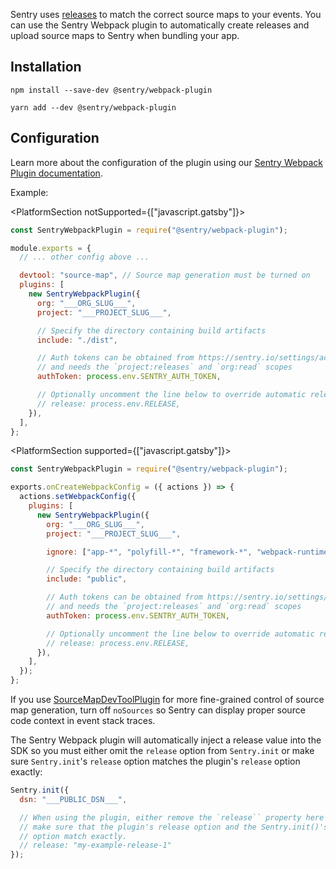 Sentry uses [releases](/product/releases/) to match the correct source maps to your events.
You can use the Sentry Webpack plugin to automatically create releases and upload source maps to Sentry when bundling your app.

## Installation

```shell {tabTitle:npm}
npm install --save-dev @sentry/webpack-plugin
```

```shell {tabTitle:yarn}
yarn add --dev @sentry/webpack-plugin
```

## Configuration

Learn more about the configuration of the plugin using our [Sentry Webpack Plugin documentation](https://github.com/getsentry/sentry-webpack-plugin).

Example:

<PlatformSection notSupported={["javascript.gatsby"]}>

```javascript {filename:webpack.config.js}
const SentryWebpackPlugin = require("@sentry/webpack-plugin");

module.exports = {
  // ... other config above ...

  devtool: "source-map", // Source map generation must be turned on
  plugins: [
    new SentryWebpackPlugin({
      org: "___ORG_SLUG___",
      project: "___PROJECT_SLUG___",

      // Specify the directory containing build artifacts
      include: "./dist",

      // Auth tokens can be obtained from https://sentry.io/settings/account/api/auth-tokens/
      // and needs the `project:releases` and `org:read` scopes
      authToken: process.env.SENTRY_AUTH_TOKEN,

      // Optionally uncomment the line below to override automatic release name detection
      // release: process.env.RELEASE,
    }),
  ],
};
```

</PlatformSection>

<PlatformSection supported={["javascript.gatsby"]}>

```javascript {filename:gatsby-node.js}
const SentryWebpackPlugin = require("@sentry/webpack-plugin");

exports.onCreateWebpackConfig = ({ actions }) => {
  actions.setWebpackConfig({
    plugins: [
      new SentryWebpackPlugin({
        org: "___ORG_SLUG___",
        project: "___PROJECT_SLUG___",

        ignore: ["app-*", "polyfill-*", "framework-*", "webpack-runtime-*"],

        // Specify the directory containing build artifacts
        include: "public",

        // Auth tokens can be obtained from https://sentry.io/settings/account/api/auth-tokens/
        // and needs the `project:releases` and `org:read` scopes
        authToken: process.env.SENTRY_AUTH_TOKEN,

        // Optionally uncomment the line below to override automatic release name detection
        // release: process.env.RELEASE,
      }),
    ],
  });
};
```

</PlatformSection>

<Note>

If you use [SourceMapDevToolPlugin](https://webpack.js.org/plugins/source-map-dev-tool-plugin) for more fine-grained control of source map generation, turn off `noSources` so Sentry can display proper source code context in event stack traces.

</Note>

The Sentry Webpack plugin will automatically inject a release value into the SDK so you must either omit the `release` option from `Sentry.init` or make sure `Sentry.init`'s `release` option matches the plugin's `release` option exactly:

```javascript
Sentry.init({
  dsn: "___PUBLIC_DSN___",

  // When using the plugin, either remove the `release`` property here entirely or
  // make sure that the plugin's release option and the Sentry.init()'s release
  // option match exactly.
  // release: "my-example-release-1"
});
```
